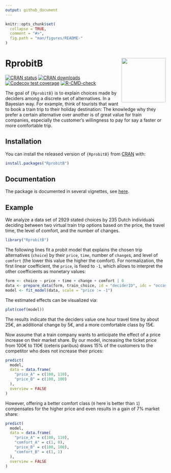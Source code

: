 ```yaml
---
output: github_document
---
```


<!-- README.md is generated from README.Rmd. Please edit that file -->

```r
knitr::opts_chunk$set(
  collapse = TRUE,
  comment = "#>",
  fig.path = "man/figures/README-"
)
```

# RprobitB <a href="https://loelschlaeger.de/RprobitB/"><img src="man/figures/logo.png" align="right" height="139" /></a>

<!-- badges: start -->
[![CRAN status](https://www.r-pkg.org/badges/version/RprobitB)](https://CRAN.R-project.org/package=RprobitB)
[![CRAN downloads](https://cranlogs.r-pkg.org/badges/last-month/RprobitB)](https://CRAN.R-project.org/package=RprobitB)
[![Codecov test coverage](https://codecov.io/gh/loelschlaeger/RprobitB/branch/main/graph/badge.svg)](https://app.codecov.io/gh/loelschlaeger/RprobitB?branch=main)
[![R-CMD-check](https://github.com/loelschlaeger/RprobitB/actions/workflows/R-CMD-check.yaml/badge.svg)](https://github.com/loelschlaeger/RprobitB/actions/workflows/R-CMD-check.yaml)
<!-- badges: end -->

The goal of `{RprobitB}` is to explain choices made by deciders among a discrete set of alternatives. In a Bayesian way. For example, think of tourists that want to book a train trip to their holiday destination: The knowledge why they prefer a certain alternative over another is of great value for train companies, especially the customer's willingness to pay for say a faster or more comfortable trip.

## Installation

You can install the released version of `{RprobitB}` from [CRAN](https://CRAN.R-project.org) with:

```r
install.packages("RprobitB")
```

## Documentation

The package is documented in several vignettes, see [here](https://loelschlaeger.de/RprobitB/articles/).

## Example

We analyze a data set of 2929 stated choices by 235 Dutch individuals deciding between two virtual train trip options based on the price, the travel time, the level of comfort, and the number of changes. 

```r
library("RprobitB")
```

The following lines fit a probit model that explains the chosen trip alternatives (`choice`) by their `price`, `time`, number of `change`s, and level of `comfort` (the lower this value the higher the comfort). For normalization, the first linear coefficient, the `price`, is fixed to `-1`, which allows to interpret the other coefficients as monetary values:

```r
form <- choice ~ price + time + change + comfort | 0
data <- prepare_data(form, train_choice, id = "deciderID", idc = "occasionID")
model <- fit_model(data, scale = "price := -1")
```

The estimated effects can be visualized via:

```r
plot(coef(model))
```

The results indicate that the deciders value one hour travel time by about 25€, an additional change by 5€, and a more comfortable class by 15€.

Now assume that a train company wants to anticipate the effect of a price increase on their market share. By our model, increasing the ticket price from 100€ to 110€ (ceteris paribus) draws 15\% of the customers to the competitor who does not increase their prices:

```r
predict(
  model,
  data = data.frame(
    "price_A" = c(100, 110),
    "price_B" = c(100, 100)
  ),
  overview = FALSE
)
```

However, offering a better comfort class (`0` here is better than `1`) compensates for the higher price and even results in a gain of 7\% market share:

```r
predict(
  model,
  data = data.frame(
    "price_A" = c(100, 110),
    "comfort_A" = c(1, 0),
    "price_B" = c(100, 100),
    "comfort_B" = c(1, 1)
  ),
  overview = FALSE
)
```
